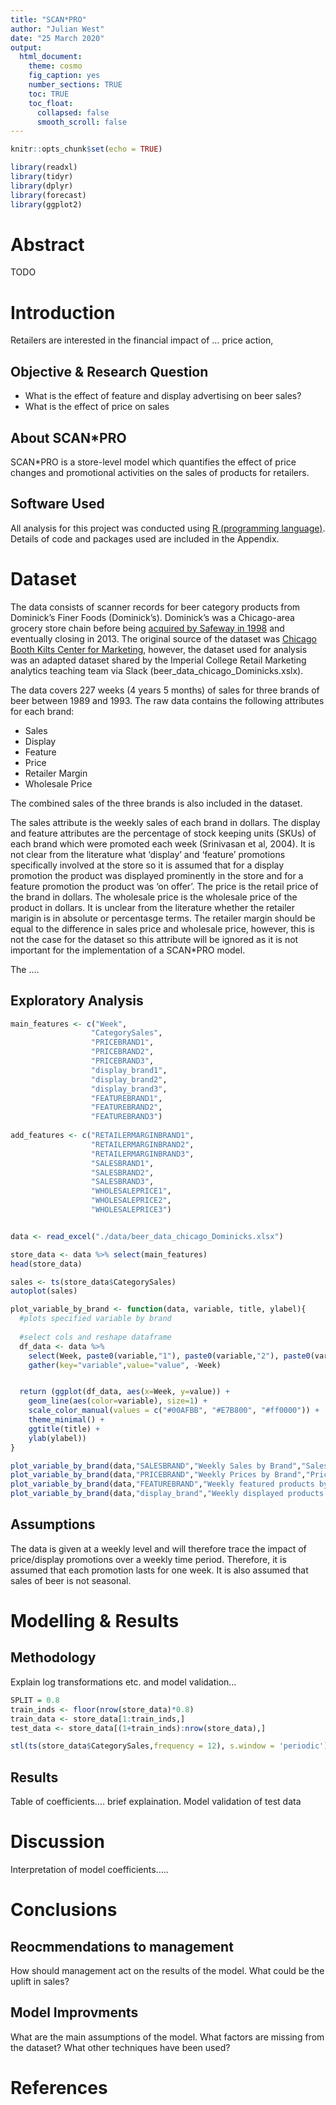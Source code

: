 ```yaml
---
title: "SCAN*PRO"
author: "Julian West"
date: "25 March 2020"
output: 
  html_document:
    theme: cosmo
    fig_caption: yes
    number_sections: TRUE
    toc: TRUE
    toc_float:
      collapsed: false
      smooth_scroll: false
---
```


```r
knitr::opts_chunk$set(echo = TRUE)
```


```r
library(readxl)
library(tidyr)
library(dplyr)
library(forecast)
library(ggplot2)
```

# Abstract 
TODO

# Introduction

Retailers are interested in the financial impact of ... price action, 

## Objective & Research Question

- What is the effect of feature and display advertising on beer sales?
- What is the effect of price on sales


## About SCAN*PRO

SCAN*PRO is a store-level model which quantifies the effect of price changes and promotional activities on the sales of products for retailers. 

## Software Used

All analysis for this project was conducted using [R (programming language)](https://www.r-project.org/). Details of code and packages used are included in the Appendix.


# Dataset
The data consists of scanner records for beer category products from Dominick's Finer Foods (Dominick's). Dominick's was a Chicago-area grocery store chain before being [acquired by Safeway in 1998](https://en.wikipedia.org/wiki/Dominick%27s) and eventually closing in 2013. The original source of the dataset was [Chicago Booth Kilts Center for Marketing](https://www.chicagobooth.edu/research/kilts/datasets/dominicks), however, the dataset used for analysis was an adapted dataset shared by the Imperial College Retail Marketing analytics teaching team via Slack (beer_data_chicago_Dominicks.xslx).


The data covers 227 weeks (4 years 5 months) of sales for three brands of beer between 1989 and 1993. The raw data contains the following attributes for each brand:

- Sales
- Display
- Feature
- Price
- Retailer Margin
- Wholesale Price

The combined sales of the three brands is also included in the dataset.

The sales attribute is the weekly sales of each brand in dollars. The display and feature attributes are the percentage of stock keeping units (SKUs) of each brand which were promoted each week (Srinivasan et al, 2004). It is not clear from the literature what 'display' and 'feature' promotions specifically involved at the store so it is assumed that for a display promotion the product was displayed prominently in the store and for a feature promotion the product was 'on offer'. The price is the retail price of the brand in dollars. The wholesale price is the wholesale price of the product in dollars. It is unclear from the literature whether the retailer marigin is in absolute or percentasge terms. The retailer margin should be equal to the difference in sales price and wholesale price, however, this is not the case for the dataset so this attribute will be ignored as it is not important for the implementation of a SCAN*PRO model.

The ....



## Exploratory Analysis 

```r
main_features <- c("Week",
                  "CategorySales",
                  "PRICEBRAND1",
                  "PRICEBRAND2",
                  "PRICEBRAND3",
                  "display_brand1",
                  "display_brand2",
                  "display_brand3",
                  "FEATUREBRAND1",
                  "FEATUREBRAND2",
                  "FEATUREBRAND3")
              
add_features <- c("RETAILERMARGINBRAND1",
                  "RETAILERMARGINBRAND2",
                  "RETAILERMARGINBRAND3",
                  "SALESBRAND1",
                  "SALESBRAND2",
                  "SALESBRAND3",
                  "WHOLESALEPRICE1",
                  "WHOLESALEPRICE2",
                  "WHOLESALEPRICE3")


data <- read_excel("./data/beer_data_chicago_Dominicks.xlsx")

store_data <- data %>% select(main_features)
head(store_data)

```

```r

sales <- ts(store_data$CategorySales)
autoplot(sales)
```


```r
plot_variable_by_brand <- function(data, variable, title, ylabel){
  #plots specified variable by brand
  
  #select cols and reshape dataframe
  df_data <- data %>%
    select(Week, paste0(variable,"1"), paste0(variable,"2"), paste0(variable,"3")) %>%
    gather(key="variable",value="value", -Week)


  return (ggplot(df_data, aes(x=Week, y=value)) +
    geom_line(aes(color=variable), size=1) +
    scale_color_manual(values = c("#00AFBB", "#E7B800", "#ff0000")) +
    theme_minimal() +
    ggtitle(title) +
    ylab(ylabel))
}
```


```r
plot_variable_by_brand(data,"SALESBRAND","Weekly Sales by Brand","Sales ($)")
plot_variable_by_brand(data,"PRICEBRAND","Weekly Prices by Brand","Prices ($)")
plot_variable_by_brand(data,"FEATUREBRAND","Weekly featured products by brand", "Percentage of SKUs")
plot_variable_by_brand(data,"display_brand","Weekly displayed products by brand","Percentage of SKUs")

```

## Assumptions
The data is given at a weekly level and will therefore trace the impact of price/display promotions over a weekly time period. Therefore, it is assumed that each promotion lasts for one week. It is also assumed that sales of beer is not seasonal.


# Modelling & Results
## Methodology
Explain log transformations etc. and model validation...

```r
SPLIT = 0.8
train_inds <- floor(nrow(store_data)*0.8)
train_data <- store_data[1:train_inds,]
test_data <- store_data[(1+train_inds):nrow(store_data),]
```


```r
stl(ts(store_data$CategorySales,frequency = 12), s.window = 'periodic') %>% autoplot
```




## Results
Table of coefficients.... brief explaination. Model validation of test data

# Discussion
Interpretation of model coefficients.....

# Conclusions

## Reocmmendations to management
How should management act on the results of the model. What could be the uplift in sales?

## Model Improvments
What are the main assumptions of the model. What factors are missing from the dataset? What other techniques have been used?


# References
